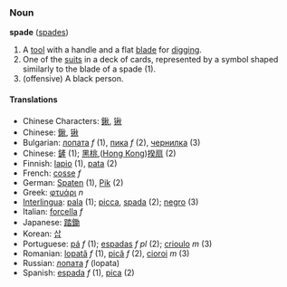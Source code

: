 ===Noun===
'''spade''' ([[spades]])

# A [[tool]] with a handle and a flat [[blade]] for [[dig]]ging.
# One of the [[suit]]s in a deck of cards, represented by a symbol shaped similarly to the blade of a spade (1).
# (offensive) A black person.

====Translations====
*Chinese Characters: [[鍬]], [[锹]]
*Chinese: [[鍬]], [[锹]]
*Bulgarian: [[лопата]] ''f'' (1), [[пика]] ''f'' (2), [[чернилка]] (3)
*Chinese: [[鏟]] (1); [[黑桃]],([[Hong Kong]])[[揆扇]] (2) 
*Finnish: [[lapio]] (1), [[pata]] (2)
*French: [[cosse]] ''f''
*German: [[Spaten]] (1), [[Pik]] (2)
*Greek: [[φτυάρι]] ''n''
*[[Interlingua]]: [[pala]] (1); [[picca]], [[spada]] (2); [[negro]] (3)
*Italian: [[forcella]] ''f''
*Japanese: [[踏鋤]]
*Korean: [[삽]]
*Portuguese: [[pá]] ''f'' (1); [[espadas]] ''f pl'' (2); [[crioulo]] ''m'' (3)
*Romanian: [[lopată]] ''f'' (1), [[pică]] ''f'' (2), [[cioroi]] ''m'' (3)
*Russian: [[лопата]] ''f'' (lopata)
*Spanish: [[espada]] ''f'' (1), [[pica]] (2)